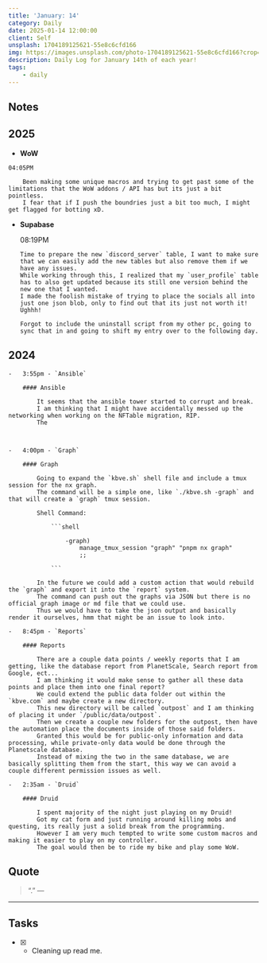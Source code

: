 ```yaml
---
title: 'January: 14'
category: Daily
date: 2025-01-14 12:00:00
client: Self
unsplash: 1704189125621-55e8c6cfd166
img: https://images.unsplash.com/photo-1704189125621-55e8c6cfd166?crop=entropy&cs=srgb&fm=jpg&ixid=MnwzNjM5Nzd8MHwxfHJhbmRvbXx8fHx8fHx8fDE2ODE3NDg2ODY&ixlib=rb-4.0.3&q=85
description: Daily Log for January 14th of each year!
tags:
    - daily
---
```




<Adsense />


## Notes

## 2025

-    **WoW**

    04:05PM

        Been making some unique macros and trying to get past some of the limitations that the WoW addons / API has but its just a bit pointless.
        I fear that if I push the boundries just a bit too much, I might get flagged for botting xD.

-   **Supabase**

    08:19PM

        Time to prepare the new `discord_server` table, I want to make sure that we can easily add the new tables but also remove them if we have any issues.
        While working through this, I realized that my `user_profile` table has to also get updated because its still one version behind the new one that I wanted.
        I made the foolish mistake of trying to place the socials all into just one json blob, only to find out that its just not worth it!
        Ughhh!

        Forgot to include the uninstall script from my other pc, going to sync that in and going to shift my entry over to the following day.


## 2024

    -   3:55pm - `Ansible`

        #### Ansible
        
            It seems that the ansible tower started to corrupt and break.
            I am thinking that I might have accidentally messed up the networking when working on the NFTable migration, RIP.
            The 



    -   4:00pm - `Graph`

        #### Graph
        
            Going to expand the `kbve.sh` shell file and include a tmux session for the nx graph.
            The command will be a simple one, like `./kbve.sh -graph` and that will create a `graph` tmux session.
            
            Shell Command:

                ```shell

                    -graph)
                        manage_tmux_session "graph" "pnpm nx graph"
                        ;;

                ```
            
            In the future we could add a custom action that would rebuild the `graph` and export it into the `report` system.
            The command can push out the graphs via JSON but there is no official graph image or md file that we could use.
            Thus we would have to take the json output and basically render it ourselves, hmm that might be an issue to look into.

    -   8:45pm - `Reports`

        #### Reports

            There are a couple data points / weekly reports that I am getting, like the database report from PlanetScale, Search report from Google, ect...
            I am thinking it would make sense to gather all these data points and place them into one final report?
            We could extend the public data folder out within the `kbve.com` and maybe create a new directory.
            This new directory will be called `outpost` and I am thinking of placing it under `/public/data/outpost`.
            Then we create a couple new folders for the outpost, then have the automation place the documents inside of those said folders.
            Granted this would be for public-only information and data processing, while private-only data would be done through the Planetscale database.
            Instead of mixing the two in the same database, we are basically splitting them from the start, this way we can avoid a couple different permission issues as well.

    -   2:35am - `Druid`
        
        #### Druid

            I spent majority of the night just playing on my Druid!
            Got my cat form and just running around killing mobs and questing, its really just a solid break from the programming.
            However I am very much tempted to write some custom macros and making it easier to play on my controller.
            The goal would then be to ride my bike and play some WoW.

## Quote

> “.”
> — <cite></cite>

---

## Tasks

-   [x] -   Cleaning up read me.
            
